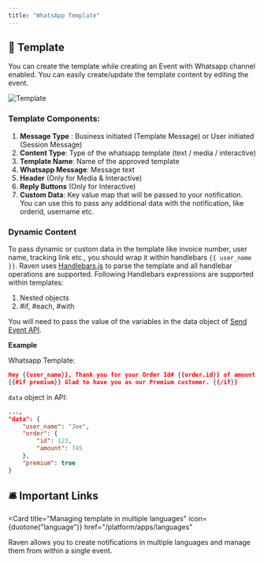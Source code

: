 ```yaml
---
title: "WhatsApp Template"
---
```


## 📜 Template

You can create the template while creating an Event with Whatsapp channel
enabled. You can easily create/update the template content by editing the event.

![Template](/images/template.png)

### Template Components:

1. **Message Type** : Business initiated (Template Message) or User initiated
   (Session Message)
2. **Content Type**: Type of the whatsapp template (text / media / interactive)
3. **Template Name**: Name of the approved template
4. **Whatsapp Message**: Message text
5. **Header** (Only for Media & Interactive)
6. **Reply Buttons** (Only for Interactive)
7. **Custom Data**: Key value map that will be passed to your notification. You
   can use this to pass any additional data with the notification, like orderid,
   username etc.

### Dynamic Content

To pass dynamic or custom data in the template like invoice number, user name,
tracking link etc., you should wrap it within handlebars `{{ user_name }}`. Raven
uses [Handlebars.js](https://handlebarsjs.com/guide/#what-is-handlebars) to
parse the template and all handlebar operations are supported. Following
Handlebars expressions are supported within templates:

1. Nested objects
2. #if, #each, #with

You will need to pass the value of the variables in the data object of
[Send Event API](/api-reference/send-event).

**Example**

Whatsapp Template:

```json
Hey {{user_name}}, Thank you for your Order Id# {{order.id}} of amount {{order.amount}}.
{{#if premium}} Glad to have you as our Premium customer. {{/if}}
```

`data` object in API:

```json
...,
"data": {
    "user_name": "Joe",
    "order": {
        "id": 123,
        "amount": 745
    },
    "premium": true
}
```

## 🛎️ Important Links

<Card
  title="Managing template in multiple languages"
  icon={duotone("language")}
  href="/platform/apps/languages"
>
  Raven allows you to create notifications in multiple languages and manage them
  from within a single event.
</Card>
